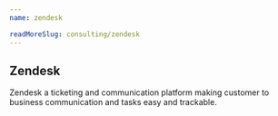 ```yaml
---
name: zendesk

readMoreSlug: consulting/zendesk
---
```


## Zendesk

Zendesk a ticketing and communication platform making customer to business communication and tasks easy and trackable.